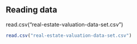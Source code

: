 ## Reading data

read.csv("real-estate-valuation-data-set.csv")

```{r}
read.csv("real-estate-valuation-data-set.csv")
```

